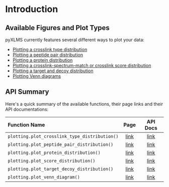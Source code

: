 # Introduction

## Available Figures and Plot Types

pyXLMS currently features several different ways to plot your data:

- [Plotting a crosslink type distribution](/docs/plotting/plot_crosslink_type_distribution)
- [Plotting a peptide pair distribution](/docs/plotting/plot_peptide_pair_distribution)
- [Plotting a protein distribution](/docs/plotting/plot_protein_distribution)
- [Plotting a crosslink-spectrum-match or crosslink score distribution](/docs/plotting/plot_score_distribution)
- [Plotting a target and decoy distribution](/docs/plotting/plot_target_decoy_distribution)
- [Plotting Venn diagrams](/docs/plotting/plot_venn_diagram)

## API Summary

Here's a quick summary of the available functions, their page links and their API documentations:

| Function Name                                 | Page                                                    | API Docs |
|:----------------------------------------------|:-------------------------------------------------------:|:--------:|
| `plotting.plot_crosslink_type_distribution()` | [link](/docs/plotting/plot_crosslink_type_distribution) | [link](https://hgb-bin-proteomics.github.io/pyXLMS/pyXLMS.plotting.html#pyXLMS.plotting.plot_crosslink_type_distribution.plot_crosslink_type_distribution) |
| `plotting.plot_peptide_pair_distribution()`   | [link](/docs/plotting/plot_peptide_pair_distribution)   | [link](https://hgb-bin-proteomics.github.io/pyXLMS/pyXLMS.plotting.html#pyXLMS.plotting.plot_peptide_pair_distribution.plot_peptide_pair_distribution) |
| `plotting.plot_protein_distribution()`        | [link](/docs/plotting/plot_protein_distribution)        | [link](https://hgb-bin-proteomics.github.io/pyXLMS/pyXLMS.plotting.html#pyXLMS.plotting.plot_protein_distribution.plot_protein_distribution) |
| `plotting.plot_score_distribution()`          | [link](/docs/plotting/plot_score_distribution)          | [link](https://hgb-bin-proteomics.github.io/pyXLMS/pyXLMS.plotting.html#pyXLMS.plotting.plot_score_distribution.plot_score_distribution) |
| `plotting.plot_target_decoy_distribution()`   | [link](/docs/plotting/plot_target_decoy_distribution)   | [link](https://hgb-bin-proteomics.github.io/pyXLMS/pyXLMS.plotting.html#pyXLMS.plotting.plot_target_decoy_distribution.plot_target_decoy_distribution) |
| `plotting.plot_venn_diagram()`                | [link](/docs/plotting/plot_venn_diagram)                | [link](https://hgb-bin-proteomics.github.io/pyXLMS/pyXLMS.plotting.html#pyXLMS.plotting.plot_venn_diagram.plot_venn_diagram) |
